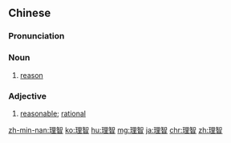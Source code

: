 ==Chinese==
{{zh-forms}}

===Pronunciation===
{{zh-pron
|m=lǐzhì
|c=lei5 zi3
|h=pfs=lî-chṳ
|mn=lí-tì
|cat=n,a
}}

===Noun===
{{zh-noun}}

# [[reason]]

===Adjective===
{{zh-adj}}

# [[reasonable]]; [[rational]]

[[zh-min-nan:理智]]
[[ko:理智]]
[[hu:理智]]
[[mg:理智]]
[[ja:理智]]
[[chr:理智]]
[[zh:理智]]